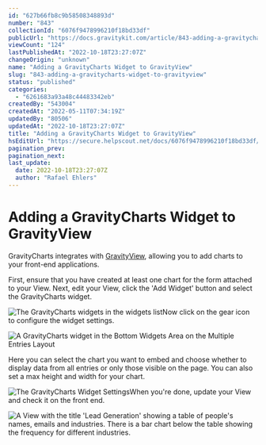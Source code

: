 ```yaml
---
id: "627b66fb8c9b58508348893d"
number: "843"
collectionId: "6076f9478996210f18bd33df"
publicUrl: "https://docs.gravitykit.com/article/843-adding-a-gravitycharts-widget-to-gravityview"
viewCount: "124"
lastPublishedAt: "2022-10-18T23:27:07Z"
changeOrigin: "unknown"
name: "Adding a GravityCharts Widget to GravityView"
slug: "843-adding-a-gravitycharts-widget-to-gravityview"
status: "published"
categories: 
  - "6261683a93a48c44483342eb"
createdBy: "543004"
createdAt: "2022-05-11T07:34:19Z"
updatedBy: "80506"
updatedAt: "2022-10-18T23:27:07Z"
title: "Adding a GravityCharts Widget to GravityView"
hsEditUrl: "https://secure.helpscout.net/docs/6076f9478996210f18bd33df/article/627b66fb8c9b58508348893d"
pagination_prev: 
pagination_next: 
last_update:
  date: 2022-10-18T23:27:07Z
  author: "Rafael Ehlers"
---
```


# Adding a GravityCharts Widget to GravityView

GravityCharts integrates with [GravityView](https://www.gravitykit.com/features/), allowing you to add charts to your front-end applications.

First, ensure that you have created at least one chart for the form attached to your View. Next, edit your View, click the 'Add Widget' button and select the GravityCharts widget.

![The GravityCharts widgets in the widgets list](https://s3.amazonaws.com/helpscout.net/docs/assets/54c58489e4b051242988532c/images/627b8a708c9b585083488a0d/file-93p270TqeI.png)Now click on the gear icon to configure the widget settings.

![A GravityCharts widget in the Bottom Widgets Area on the Multiple Entries Layout](https://s3.amazonaws.com/helpscout.net/docs/assets/54c58489e4b051242988532c/images/627b8b8968d51e779443f572/file-g4F5fZjOSo.png)

Here you can select the chart you want to embed and choose whether to display data from all entries or only those visible on the page. You can also set a max height and width for your chart.

![The GravityCharts Widget Settings](https://s3.amazonaws.com/helpscout.net/docs/assets/54c58489e4b051242988532c/images/627b8ac98c9b585083488a0e/file-TsioFvbRyA.png)When you're done, update your View and check it on the front end.

![A View with the title 'Lead Generation' showing a table of people's names, emails and industries. There is a bar chart below the table showing the frequency for different industries.](https://s3.amazonaws.com/helpscout.net/docs/assets/54c58489e4b051242988532c/images/627b8b9c8c9b585083488a15/file-dxJiqHZIKl.png)